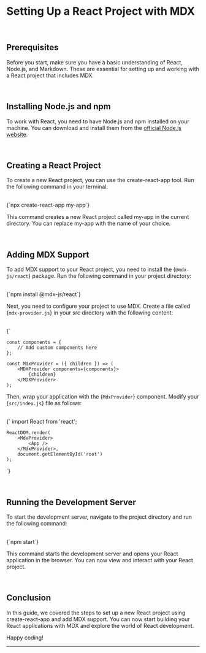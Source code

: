 
<h1 className='titleMdx'>Setting Up a React Project with MDX</h1>

<br/>

## Prerequisites

Before you start, make sure you have a basic understanding of React, Node.js, and Markdown. These are essential for setting up and working with a React project that includes MDX.

<br/>

## Installing Node.js and npm

To work with React, you need to have Node.js and npm installed on your machine. You can download and install them from the [official Node.js website](https://nodejs.org/).

<br/>

## Creating a React Project

To create a new React project, you can use the <span className='highlight'>create-react-app</span> tool. Run the following command in your terminal:

<br/>

<CopyableCode language="bash">
    {`npx create-react-app my-app`}
</CopyableCode>

This command creates a new React project called <span className='highlight'>my-app</span> in the current directory. You can replace <span className='highlight'>my-app</span> with the name of your choice.

<br/>

## Adding MDX Support

To add MDX support to your React project, you need to install the <span className='highlight'>{`@mdx-js/react`}</span> package. Run the following command in your project directory:

<br/>

<CopyableCode language="bash">
    {`npm install @mdx-js/react`}
</CopyableCode>

Next, you need to configure your project to use MDX. Create a file called <span className='highlight'>{`mdx-provider.js`}</span> in your <span className='highlight'>src</span> directory with the following content:

<br/>

<CopyableCode language="jsx">
{`

    const components = {
        // Add custom components here
    };

    const MdxProvider = ({ children }) => (
        <MDXProvider components={components}>
            {children}
        </MDXProvider>
    );

</CopyableCode>

Then, wrap your application with the <span className='highlight'>{`MdxProvider`}</span> component. Modify your <span className='highlight'>{`src/index.js`}</span> file as follows:

<br/>

<CopyableCode language="jsx">
{`  import React from 'react';

    ReactDOM.render(
        <MdxProvider>
            <App />
        </MdxProvider>,
        document.getElementById('root')
    );
`}
</CopyableCode>

<br/>

## Running the Development Server

To start the development server, navigate to the project directory and run the following command:

<br/>

<CopyableCode language="bash">
    {`npm start`}
</CopyableCode>

This command starts the development server and opens your React application in the browser. You can now view and interact with your React project.

<br/>

## Conclusion

In this guide, we covered the steps to set up a new React project using <span className='highlight'>create-react-app</span> and add MDX support. You can now start building your React applications with MDX and explore the world of React development.

Happy coding!
<br/>
<hr/>
<br/>
